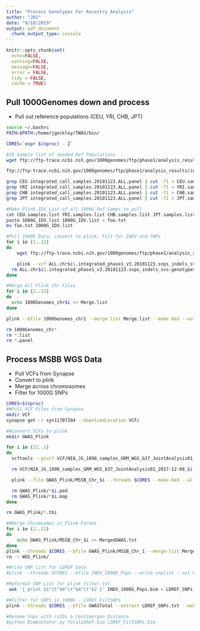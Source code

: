 ```yaml
---
title: "Process Genotypes For Ancestry Analysis"
author: "JKG"
date: "9/18/2019"
output: pdf_document
  chunk_output_type: console
---
```


```r
knitr::opts_chunk$set(
  echo=FALSE,
  warning=FALSE,
  message=FALSE,
  error = FALSE,
  tidy = FALSE,
  cache = TRUE)

```

## Pull 1000Genomes down and process
* Pull out reference populations (CEU, YRI, CHB, JPT)
```bash
source ~/.bashrc
PATH=$PATH:/home/jgockley/TWAS/bin/

CORES=`expr $(nproc) - 2`

#ID Sample list of needed Ref Populations
wget ftp://ftp-trace.ncbi.nih.gov/1000genomes/ftp/phase1/analysis_results/integrated_call_sets/integrated_call_samples.20101123.ALL.panel

ftp://ftp-trace.ncbi.nih.gov/1000genomes/ftp/phase1/analysis_results/integrated_call_sets/

grep CEU integrated_call_samples.20101123.ALL.panel | cut -f1 > CEU.samples.list
grep YRI integrated_call_samples.20101123.ALL.panel | cut -f1 > YRI.samples.list
grep CHB integrated_call_samples.20101123.ALL.panel | cut -f1 > CHB.samples.list
grep JPT integrated_call_samples.20101123.ALL.panel | cut -f1 > JPT.samples.list

#Make Plink IDV List of all 1000G Ref Samps to pull
cat CEU.samples.list YRI.samples.list CHB.samples.list JPT.samples.list > 1000G_IDV.list
paste 1000G_IDV.list 1000G_IDV.list > foo.txt
mv foo.txt 1000G_IDV.list

#Pull 1000G Data, convert to plink, Filt for INDV and SNPs
for i in {1..22}
do
	wget ftp://ftp-trace.ncbi.nih.gov/1000genomes/ftp/phase1/analysis_results/integrated_call_sets/ALL.chr$i\.integrated_phase1_v3.20101123.snps_indels_svs.genotypes.vcf.gz

    plink --vcf ALL.chr$i\.integrated_phase1_v3.20101123.snps_indels_svs.genotypes.vcf.gz --snps-only --keep 1000G_IDV.list --threads $CORES --make-bed --out 1000Genomes_chr$i
  rm ALL.chr$i\.integrated_phase1_v3.20101123.snps_indels_svs.genotypes.vcf.gz
done

#Merge All Plink Chr Files 
for i in {2..22}
do
  echo 1000Genomes_chr$i >> Merge.list
done

plink --bfile 1000Genomes_chr1 --merge-list Merge.list --make-bed --out 1000Genomes_Merged

rm 1000Genomes_chr*
rm *.list
rm *.panel

```

## Process MSBB WGS Data
* Pull VCFs from Synapse
* Convert to plink
* Merge across chromosomes
* Filter for 1000G SNPs
```bash
CORES=$(nproc)
##Pull VCF Files from Synapse
mkdir VCF
synapse get -r syn11707204 --downloadLocation VCF/

##Convert VCFs to plink
mkdir GWAS_Plink

for i in {22..1}
do
  vcftools --gzvcf VCF/NIA_JG_1898_samples_GRM_WGS_b37_JointAnalysis01_2017-12-08_$i.recalibrated_variants.MSSM.vcf.gz --plink --out GWAS_Plink/MSSB_Chr_$i

  rm VCF/NIA_JG_1898_samples_GRM_WGS_b37_JointAnalysis01_2017-12-08_$i.recalibrated_variants.MSSM.vcf.gz

  plink --file GWAS_Plink/MSSB_Chr_$i --threads $CORES --make-bed --allow-no-sex --snps-only --out GWAS_Plink/MSSB_Chr_$i

  rm GWAS_Plink/*$i.ped
  rm GWAS_Plink/*$i.map
done

rm GWAS_Plink/*.tbi

##Merge Chromsomes in Plink Format 
for i in {2..22} 
do 
    echo GWAS_Plink/MSSB_Chr_$i >> MergedGWAS.txt
done 
plink --threads $CORES --bfile GWAS_Plink/MSSB_Chr_1 --merge-list MergedGWAS.txt --make-bed --allow-no-sex --out GWASTotal
rm -r WGS_Plink/

#Write SNP List for LDREF Data
#plink --threads $CORES --bfile INDV_1000G_Pops --write-snplist --out LDREF_SNPs

#Reformat SNP List for plink filter.txt
 awk '{ print $1"\t"$4"\t"$4"\t"$2 }' INDV_1000G_Pops.bim > LDREF_SNPs.txt

##Filter for SNPs in 1000G - LDREF_FiltSNPs
plink --threads $CORES --bfile GWASTotal --extract LDREF_SNPs.txt --make-bed --allow-no-sex --out MSBB_LDREF_FiltSNPs

#Rename Snps with rsIDs & Centimorgan Distance
#python BimAnotator.py TotalLDRef.bim LDREF_FiltSNPs.bim
```


